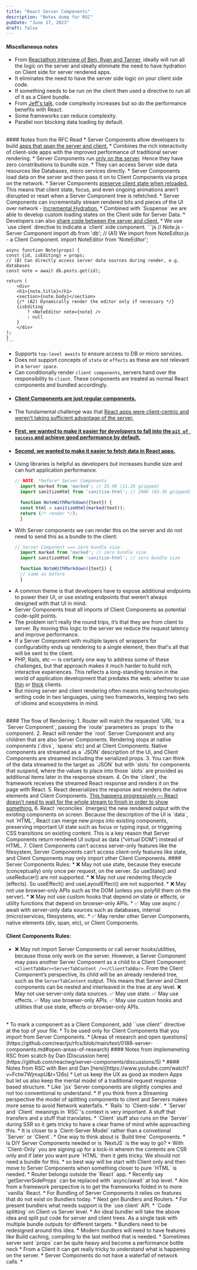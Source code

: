 ```yaml
---
title: "React Server Components"
description: "Notes dump for RSC"
pubDate: "June 17, 2023"
draft: false
---
```

#### Miscellaneous notes
* From [Reactathon interview of Ben, Ryan and Tanner](https://www.youtube.com/watch?v=QRVtu9_xi2k), ideally will run all the logic on the server and ideally eliminate the need to have hydration on Client side for server rendered apps.
* It eliminates the need to have the server side logic on your client side code.
* If something needs to be run on the client then used a directive to run all of it as a Client bundle.
* From [Jeff's talk](https://www.youtube.com/watch?v=TJOiXyVKExg), code complexity increases but so do the performance benefits with React.
* Some frameworks can reduce complexity.
* Parallel non blocking data loading by default.

<br/>
#### Notes from the RFC Read
* Server Components allow developers to build <u>apps that span the server and client.</u>
* Combines the rich interactivity of client-side apps with the improved performance of traditional server rendering.
* Server Components run <u>only on the server</u>. Hence they have zero constributions to bundle size.
* They can access Server side data resources like Databases, micro services directly.
* Server Components load data on the server and then pass it on to Client Components via props on the network.
* Server Components <u>preserve client state when reloaded.</u> This means that client state, focus, and even ongoing animations aren’t disrupted or reset when a Server Component tree is refetched.
* Server Components can incrementally stream rendered bits and pieces of the UI over network - <u>Incremental Hydration.</u>
* Combined with `Suspense` we are able to develop custom loading states on the Client side for Server Data.
* Developers can also <u>share code between the server and client.</u>
* We use `use client` directive to indicate a `client` side component.
    ```js
    // Note.js - Server Component
    import db from 'db'; 
    // (A1) We import from NoteEditor.js - a Client Component.
    import NoteEditor from 'NoteEditor';

    async function Note(props) {
    const {id, isEditing} = props;
    // (B) Can directly access server data sources during render, e.g. databases
    const note = await db.posts.get(id);
    
    return (
        <div>
        <h1>{note.title}</h1>
        <section>{note.body}</section>
        {/* (A2) Dynamically render the editor only if necessary */}
        {isEditing 
            ? <NoteEditor note={note} />
            : null
        }
        </div>
    );
    }
    ```
* Supports `top-level awaits` to ensure access to DB or micro services.
* Does not support concepts of `state` or `effects` as these are not relevant in a `Server space`.
* Can conditionally render `client components`, servers hand over the responsibility to `client`. These components are treated as normal React components and bundled accordingly.
* #### <u>Client Components are just regular components.</u>
* The fundamental challenge was that <u>React apps were client-centric and weren’t taking sufficient advantage of the server.</u>
* #### <u>First, we wanted to make it easier for developers to fall into the `pit of success` and achieve good performance by default.</u>
* #### <u>Second, we wanted to make it easier to fetch data in React apps.</u>
* Using libraries is helpful as developers but increases bundle size and can hurt application performance.
  ```js
  // NOTE: *before* Server Components
    import marked from 'marked'; // 35.9K (11.2K gzipped)
    import sanitizeHtml from 'sanitize-html'; // 206K (63.3K gzipped)

    function NoteWithMarkdown({text}) {
    const html = sanitizeHtml(marked(text));
    return (/* render */);
    }
  ```
* With Server components we can render this on the server and do not need to send this as a bundle to the client:
  ```js
  // Server Component === zero bundle size
    import marked from 'marked'; // zero bundle size
    import sanitizeHtml from 'sanitize-html'; // zero bundle size

    function NoteWithMarkdown({text}) {
    // same as before
    }
  ```
* A common theme is that developers have to expose additional endpoints to power their UI, or use existing endpoints that weren’t always designed with that UI in mind.
* Server Components treat all imports of Client Components as potential code-split points.
* The problem isn’t really the round trips, it’s that they are from client to server. By moving this logic to the server we reduce the request latency and improve performance.
* If a Server Component with multiple layers of wrappers for configurability ends up rendering to a single element, then that's all that will be sent to the client.
* PHP, Rails, etc — is certainly one way to address some of these challenges, but that approach makes it much harder to build rich, interactive experiences. This reflects a long-standing tension in the world of application development that predates the web: whether to use <u>thin</u> or <u>thick</u> clients.
* But mixing server and client rendering often means mixing technologies: writing code in two languages, using two frameworks, keeping two sets of idioms and ecosystems in mind.
<br/>
#### The flow of Rendering:
1. Router will match the requested `URL` to a `Server Component`, passing the `route` parameters as `props` to the component.
2. React will render the `root` Server Component and any children that are also Server Components. Rendering stops at native components (`divs`, `spans` etc) and at Client Components. Native components are streamed as a `JSON` description of the UI, and Client Components are streamed including the serialized props.
3. You can think of the data streamed to the target as `JSON` but with `slots` for components that suspend, where the values to place into those `slots` are provided as additional items later in the response stream.
4. On the `client`, the framework receives the streamed React response and renders it on the page with React.
5. React deserializes the response and renders the native elements and Client Components. <u>This happens progressively — React doesn’t need to wait for the whole stream to finish in order to show something.</u>
6. React `reconciles` (merges) the new rendered output with the existing components on screen. Because the description of the UI is `data`, not `HTML`, React can merge new props into existing components, preserving important UI state such as focus or typing input, or triggering CSS transitions on existing content. This is a key reason that Server Components return rendered UI output as data (“virtual DOM”) instead of HTML.
7. Client Components can’t access server-only features like the filesystem, Server Components can’t access client-only features like state, and Client Components may only import other Client Components.
#### Server Components Rules:
* ❌ May not use state, because they execute (conceptually) only once per request, on the server. So useState() and useReducer() are not supported.
* ❌ May not use rendering lifecycle (effects). So useEffect() and useLayoutEffect() are not supported.
* ❌ May not use browser-only APIs such as the DOM (unless you polyfill them on the server).
* ❌ May not use custom hooks that depend on state or effects, or utility functions that depend on browser-only APIs.
* ✅ May use async / await with server-only data sources such as databases, internal (micro)services, filesystems, etc.
* ✅ May render other Server Components, native elements (div, span, etc), or Client Components.

#### Client Components Rules:
* ❌ May not import Server Components or call server hooks/utilities, because those only work on the server. However, a Server Component may pass another Server Component as a child to a Client Component: `<ClientTabBar><ServerTabContent /></ClientTabBar>`. From the Client Component’s perspective, its child will be an already rendered tree, such as the `ServerTabContent` output. This means that Server and Client components can be nested and interleaved in the tree at any level.
❌ May not use server-only data sources.
✅ May use state.
✅ May use effects.
✅ May use browser-only APIs.
✅ May use custom hooks and utilities that use state, effects or browser-only APIs.
<br/>
* To mark a component as a Client Component, add ``use client'` directive at the top of your file.
* To be used only for Client Components that you import from Server Components.
* [Areas of research and open questions](https://github.com/reactjs/rfcs/blob/main/text/0188-server-components.md#open-areas-of-research)
#### Notes from implemeneting RSC from scatch by Dan
[Discussion here](https://github.com/reactwg/server-components/discussions/5)
* 
#### Notes from RSC with Ben and Dan [here](https://www.youtube.com/watch?v=Fctw7WjmxpU&t=126s)
* Let us keep the UX as good as modern Apps but let us also keep the mental model of a traditional request response based structure.
* Like `jsx` Server components are slightly complex and not too conventional to understand.
* If you think from a Streaming perspective the model of splitting components to client and Servers makes more sense to avoid Network waterfalls.
* `Rails` to `Client-side`.
* `Server` and `Client` meanings in `RSC`'s context is very important. A stuff that transfers and a stuff that translates.
* `Client` stuff also runs on the `Server` during SSR so it gets tricky to have a clear frame of mind while approaching this.
* It is closer to a `Cient-Server Model` rather than a convetional `Server` or `Client`.
* One way to think about is `Build time` Components.
* Is DIY Server Components needed or is `NextJS` is the way to go?
* With `Client-Only`  you are signing up for a lock-in wherein the contents are CSR only and if later you want pure `HTML` then it gets tricky. We should not need a bundle for this.
* so best way will be start with Client only and then move to Server Components when something closer to pure `HTML` is needed.
* Router belongs outside the `React` app.
* Recently say `getServerSideProps` can be replaced with `async/await` at top level.
* Aim from a framework perspective is to get the frameworks folded in to more `vanilla` React.
* For Bundling of Server Components it relies on features that do not exist on Bundlers today.
* Next gen Bundlers and Routers.
* For present bundlers what needs support is the `use client` API.
* `Code splitting` on Client vs Server level.
* An ideal bundler will take the above idea and split put code for server and client trees. As a single task with multiple bundle outputs for different targets.
* Bundlers need to be redesigned around this idea.
* Modern bundlers will need to have features like Build caching, compiling to the last method that is needed.
* Sometimes server sent `props` can be quite heavy and become a performance bottle neck
* From a Client it can get really tricky to understand what is happening on the server.
* Server Components do not have a waterfall of network calls.
* 